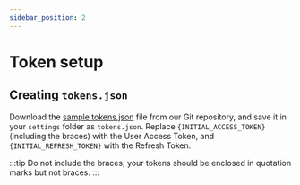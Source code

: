 ```yaml
---
sidebar_position: 2
---
```




# Token setup

<Tokens />

## Creating `tokens.json`

Download the [sample tokens.json](https://raw.githubusercontent.com/fluid-queue/fluid-queue/main/settings/tokens.example.json) file from our Git repository, and save it in your `settings` folder as `tokens.json`. Replace `{INITIAL_ACCESS_TOKEN}` (including the braces) with the User Access Token, and `{INITIAL_REFRESH_TOKEN}` with the Refresh Token.

:::tip
Do not include the braces; your tokens should be enclosed in quotation marks but not braces.
:::
